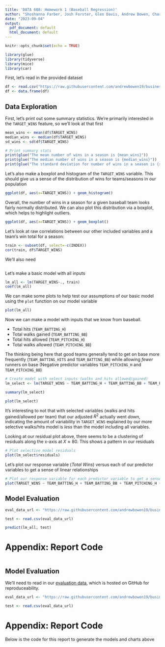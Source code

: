 ```yaml
---
title: 'DATA 608: Homework 1 (Baseball Regression)'
author: "Shoshanna Farber, Josh Forster, Glen Davis, Andrew Bowen, Charles Ugiagbe"
date: "2023-09-04"
output:
  pdf_document: default
  html_document: default
---
```


```r
knitr::opts_chunk$set(echo = TRUE)
```

```r
library(glue)
library(tidyverse)
library(mice)
library(car)
```
First, let's read in the provided dataset
```r
df <- read.csv("https://raw.githubusercontent.com/andrewbowen19/businessAnalyticsDataMiningDATA621/main/data/moneyball-training-data.csv")
df <- data.frame(df)
```


## Data Exploration

First, let's print out some summary statistics. We're primarily interested in the `TARGET_WINS` feature, so we'll look at that first
```r
mean_wins <- mean(df$TARGET_WINS)
median_wins <- median(df$TARGET_WINS)
sd_wins <- sd(df$TARGET_WINS)

# Print summary stats
print(glue("The mean number of wins in a season is {mean_wins}"))
print(glue("The median number of wins in a season is {median_wins}"))
print(glue("The standard deviation for number of wins in a season is {sd_wins}"))
```

Let's also make a boxplot and histogram of the `TARGET_WINS` variable. This should give us a sense of the distribution of wins for teams/seasons in our population

```r
ggplot(df, aes(x=TARGET_WINS)) + geom_histogram()
```

Overall, the number of wins in a season for a given baseball team looks fairly normally distributed. We can also plot this distribution via a boxplot, which helps to highlight outliers.


```r
ggplot(df, aes(x=TARGET_WINS)) + geom_boxplot()
```


Let's look at raw correlations between our other included variables and a team's win total for a season: 

```r
train <- subset(df, select=-c(INDEX))
cor(train, df$TARGET_WINS)
```

We'll also need 
```r

```

Let's make a basic model with all inputs
```r
lm_all <- lm(TARGET_WINS~., train)
coef(lm_all)
```


We can make some plots to help test our assumptions of our basic model using the `plot` function on our model variable




```r
plot(lm_all)
```



Now we can make a model with inputs that we know from baseball.

- Total hits (`TEAM_BATTING_H`)
- Total walks gained (`TEAM_BATTING_BB`)
- Total hits allowed (`TEAM_PITCHING_H`)
- Total walks allowed (`TEAM_PITCHING_BB`)

The thinking being here that good teams generally tend to get on base more frequently (`TEAM_BATTING_HITS` and `TEAM_BATTING_BB`) while allowing *fewer* runners on base (Negative predictor variables `TEAM_PITCHING_H` and `TEAM_PITCHING_BB`)
```r

# Create model with select inputs (walks and hits allowed/gained)
lm_select <- lm(TARGET_WINS ~ TEAM_BATTING_H + TEAM_BATTING_BB + TEAM_PITCHING_H + TEAM_PITCHING_BB, train)

summary(lm_select)
```


```r
plot(lm_select)
```


It's interesting to not that with selected variables (walks and hits gained/allowed per team) that our adjusted $R^2$ actually went *down*, indicating the amount of variability in `TARGET_WINS` explained by our more selective walks/hits model is *less* than the model including all variables.

Looking at our residual plot above, there seems to be a clustering of residuals along the x-axis at $X \approx 80$. This shows a pattern in our residuals

```r

# Plot selective model residuals
plot(lm_select$residuals)

```

Let's plot our response variable (*Total Wins*) versus each of our predictor variables to get a sense of linear relationships

```r

# Plot our response variable for each predictor variable to get a sense of
plot(TARGET_WINS ~ TEAM_BATTING_H + TEAM_BATTING_BB + TEAM_PITCHING_H + TEAM_PITCHING_BB, data=train)

```



## Model Evaluation
```r
eval_data_url <- "https://raw.githubusercontent.com/andrewbowen19/businessAnalyticsDataMiningDATA621/main/data/moneyball-evaluation-data.csv"

test <- read.csv(eval_data_url)
```


```r
predict(lm_all, test)
```

# Appendix: Report Code

```r
```




## Model Evaluation
We'll need to read in our [evaluation data](https://github.com/andrewbowen19/businessAnalyticsDataMiningDATA621/blob/main/data/moneyball-evaluation-data.csv), which is hosted on GitHub for reproduceability. 

```r
eval_data_url <- "https://raw.githubusercontent.com/andrewbowen19/businessAnalyticsDataMiningDATA621/main/data/moneyball-evaluation-data.csv"

test <- read.csv(eval_data_url)
```




# Appendix: Report Code
Below is the code for this report to generate the models and charts above

```r
```

